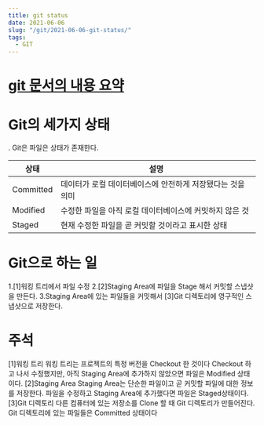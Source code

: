 ```yaml
---
title: git status
date: 2021-06-06
slug: "/git/2021-06-06-git-status/"
tags:
  - GIT
---
```


# [git 문서의 내용 요약](https://git-scm.com/book/ko/v2/%EC%8B%9C%EC%9E%91%ED%95%98%EA%B8%B0-Git-%EA%B8%B0%EC%B4%88)     

# Git의 세가지 상태
. Git은 파일은 상태가 존재한다.

|상태|설명|
|---|---|
|Committed|데이터가 로컬 데이터베이스에 안전하게 저장됐다는 것을 의미|
|Modified|수정한 파일을 아직 로컬 데이터베이스에 커밋하지 않은 것| 
|Staged |현재 수정한 파일을 곧 커밋할 것이라고 표시한 상태|

# Git으로 하는 일
1.[1]워킹 트리에서 파일 수정
2.[2]Staging Area에 파일을 Stage 해서 커밋할 스냅샷을 만든다. 
3.Staging Area에 있는 파일들을 커밋해서 [3]Git 디렉토리에 영구적인 스냅샷으로 저장한다.

# 주석
[1]워킹 트리
	워킹 트리는 프로젝트의 특정 버전을 Checkout 한 것이다
     Checkout 하고 나서 수정했지만, 아직 Staging Area에 추가하지 않았으면 파일은 Modified 상태이다.
[2]Staging Area
	Staging Area는 단순한 파일이고 곧 커밋할 파일에 대한 정보를 저장한다.
    파일을 수정하고 Staging Area에 추가했다면 파일은 Staged상태이다.
[3]Git 디렉토리
	다른 컴퓨터에 있는 저장소를 Clone 할 때 Git 디렉토리가 만들어진다.
    Git 디렉토리에 있는 파일들은 Committed 상태이다

